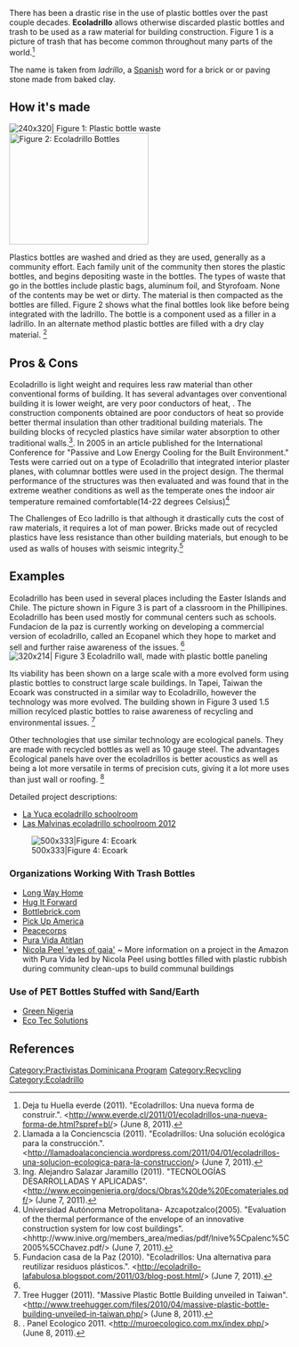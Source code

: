 {{topic header| Cutting_in_plaster.JPG | Ecoladrillo}}
{{Toc right}}
There has been a drastic rise in the use of plastic bottles over the past couple decades. '''Ecoladrillo''' allows otherwise discarded plastic bottles and trash to be used as a raw material for building construction. Figure 1 is a picture of trash that has become common throughout many parts of the world.<ref>Deja tu Huella everde (2011). "Ecoladrillos: Una nueva forma de construir.". <http://www.everde.cl/2011/01/ecoladrillos-una-nueva-forma-de.html?spref=bl/> (June 8, 2011).</ref>

The name is taken from ''ladrillo'', a [[Spanish]] word for a brick or or paving stone made from baked clay.

==How it's made==
[[File:Plastic bottle waste.jpg|thumb|left|240x320| Figure 1: Plastic bottle waste]]
[[File:Ecoladrillo_Bottles_grass.jpg|thumb|right|250x200px| Figure 2: Ecoladrillo Bottles]]

Plastics bottles are washed and dried as they are used, generally as a community effort.  Each family unit of the community then stores the plastic bottles, and begins depositing waste in the bottles.  The types of waste that go in the bottles include plastic bags, aluminum foil, and Styrofoam. None of the contents may be wet or dirty. The material is then compacted as the bottles are filled. Figure 2 shows what the final bottles look like before being integrated with the ladrillo.  The bottle is a component used as a filler in a ladrillo. In an alternate method plastic bottles are filled with a dry clay material. <ref>Llamada a la Conciencscia (2011). "Ecoladrillos: Una solución ecológica para la construcción.". <http://llamadoalaconciencia.wordpress.com/2011/04/01/ecoladrillos-una-solucion-ecologica-para-la-construccion/> (June 7, 2011).</ref>

==Pros & Cons==
Ecoladrillo is light weight and requires less raw material than other conventional forms of building.  It has several advantages over conventional building it is lower weight, are very poor conductors of heat, .  The construction components obtained are poor conductors of heat so provide better thermal insulation than other traditional building materials.  The building blocks of recycled plastics have similar water absorption to other traditional walls.<ref>Ing. Alejandro Salazar Jaramillo (2011). "TECNOLOGÍAS DESARROLLADAS Y APLICADAS". <http://www.ecoingenieria.org/docs/Obras%20de%20Ecomateriales.pdf/> (June 7, 2011).</ref>. In 2005 in an article published for the International Conference for "Passive and Low Energy Cooling for the Built Environment."  Tests were carried out on a type of Ecoladrillo that integrated interior plaster planes, with columnar bottles were used in the project design.  The thermal performance of the structures was then evaluated and was found that in the extreme weather conditions as well as the temperate ones the indoor air temperature remained comfortable(14-22 degrees Celsius)<ref> Universidad Autónoma Metropolitana- Azcapotzalco(2005). "Evaluation of the thermal performance of the envelope of an innovative
construction system for low cost buildings". <hhttp://www.inive.org/members_area/medias/pdf/Inive%5Cpalenc%5C2005%5CChavez.pdf/> (June 7, 2011).</ref>

The Challenges of Eco ladrillo is that although it drastically cuts the cost of raw materials, it requires a lot of man power.  Bricks made out of recycled plastics have less resistance than other building materials, but enough to be used as walls of houses with seismic integrity.<ref name="La Paz">Fundacion casa de la Paz (2010). "Ecoladrillos: Una alternativa para reutilizar residuos plásticos.". <http://ecoladrillo-lafabulosa.blogspot.com/2011/03/blog-post.html/> (June 7, 2011).</ref> 

==Examples==
Ecoladrillo has been used in several places including the Easter Islands and Chile.  The picture shown in Figure 3 is part of a classroom in the Phillipines.  Ecoladrillo has been used mostly for communal centers such as schools.  Fundacion de la paz is currently working on developing a commercial version of ecoladrillo, called an Ecopanel which they hope to market and sell and further raise awareness of the issues. <ref name="La Paz"/> 
[[File:Ecoladrillo wall.jpg|thumb|left|320x214| Figure 3 Ecoladrillo wall, made with plastic bottle paneling]]

Its viability has been shown on a large scale with a more evolved form using plastic bottles to construct large scale buildings.  In Tapei, Taiwan the Ecoark was constructed in a similar way to Ecoladrillo, however the technology was more evolved. The building shown in Figure 3 used 1.5 million recylced plastic bottles to raise awareness of recycling and environmental issues. <ref>Tree Hugger (2011). "Massive Plastic Bottle Building unveiled in Taiwan". <http://www.treehugger.com/files/2010/04/massive-plastic-bottle-building-unveiled-in-taiwan.php/> (June 8, 2011).</ref>

Other technologies that use similar technology are ecological panels.  They are made with recycled bottles as well as 10 gauge steel. The advantages Ecological panels have over the ecoladrillos is better acoustics as well as being a lot more versatile in terms of precision cuts, giving it a lot more uses than just wall or roofing.  
<ref>. Panel Ecologico 2011. <http://muroecologico.com.mx/index.php/> (June 8, 2011).</ref>

Detailed project descriptions:
*[[La Yuca ecoladrillo schoolroom]]
*[[Las Malvinas ecoladrillo schoolroom 2012]]

[[File:Ecoark.jpg|thumb|right|500x333|Figure 4: Ecoark]]

===Organizations Working With Trash Bottles===

*[http://www.longwayhomeinc.org/en/index.php Long Way Home]
*[http://hugitforward.org/ Hug It Forward]
*[http://www.bottlebrick.com/index.html Bottlebrick.com]
*[http://pickupamerica.org/ Pick Up America]
*[http://www.peacecorps.gov/wws/multimedia/ebooks/bottle_school/gua_school.pdf Peacecorps]
*[http://puravidaatitlan.org/ Pura Vida Atitlan]
*[http://eyesofgaia.com/pb/wp_51075571/wp_51075571.html/ Nicola Peel 'eyes of gaia'] ~ More information on a project in the Amazon with Pura Vida led by Nicola Peel using bottles filled with plastic rubbish during community clean-ups to build communal buildings

===Use of PET Bottles Stuffed with Sand/Earth===
*[http://greennigeria.wordpress.com/tag/nigerias-plastic-bottle-house/ Green Nigeria]
*[http://www.eco-tec-solutions.com/ Eco Tec Solutions]

==References==
{{Reflist}}

[[Category:Practivistas Dominicana Program]] 
[[Category:Recycling]]
[[Category:Ecoladrillo]]